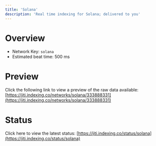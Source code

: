 ```yaml
---
title: 'Solana'
description: 'Real time indexing for Solana; delivered to you'
---
```


# Overview
- Network Key: `solana`
- Estimated beat time: 500 ms

# Preview
Click the following link to view a preview of the raw data available: [https://jiti.indexing.co/networks/solana/333888331](https://jiti.indexing.co/networks/solana/333888331)

# Status
Click here to view the latest status: [https://jiti.indexing.co/status/solana](https://jiti.indexing.co/status/solana)
